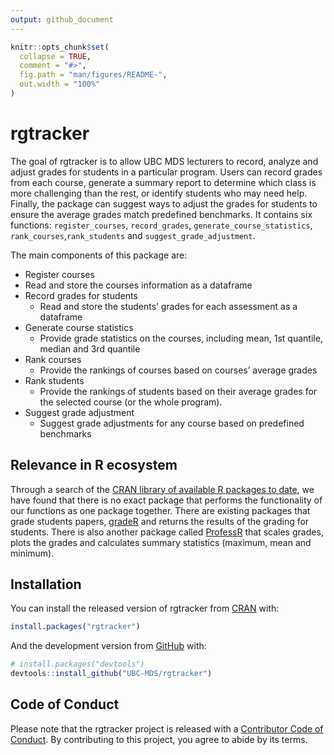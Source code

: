 ```yaml
---
output: github_document
---
```


<!-- README.md is generated from README.Rmd. Please edit that file -->

```r
knitr::opts_chunk$set(
  collapse = TRUE,
  comment = "#>",
  fig.path = "man/figures/README-",
  out.width = "100%"
)
```

# rgtracker

<!-- badges: start -->
<!-- badges: end -->

The goal of rgtracker is to allow UBC MDS lecturers to record, analyze and adjust grades for students in a particular program. Users can record grades from each course, generate a summary report to determine which class is more challenging than the rest, or identify students who may need help. Finally, the package can suggest ways to adjust the grades for students to ensure the average grades match predefined benchmarks. It contains six functions: `register_courses`, `record_grades`, `generate_course_statistics`, `rank_courses`,`rank_students` and `suggest_grade_adjustment`.

The main components of this package are:

*  Register courses
  + Read and store the courses information as a dataframe
* Record grades for students
  + Read and store the students' grades for each assessment as a dataframe
* Generate course statistics 
  + Provide grade statistics on the courses, including mean, 1st quantile, median and 3rd quantile
* Rank courses
  + Provide the rankings of courses based on courses' average grades
* Rank students
  + Provide the rankings of students based on their average grades for the selected course (or the whole program).
* Suggest grade adjustment
  + Suggest grade adjustments for any course based on predefined benchmarks

## Relevance in R ecosystem

Through a search of the [CRAN library of available R packages to date](https://cran.r-project.org/web/packages/available_packages_by_date.html), we have found that there is no exact package that performs the functionality of our functions as one package together. There are existing packages that grade students papers, [gradeR](https://cran.r-project.org/web/packages/gradeR/vignettes/gradeR.html) and returns the results of the grading for students. There is also another package 
called [ProfessR](https://cran.r-project.org/web/packages/ProfessR/index.html) that scales grades, plots the grades and calculates summary statistics (maximum, mean and minimum). 


## Installation

You can install the released version of rgtracker from [CRAN](https://CRAN.R-project.org) with:

``` r
install.packages("rgtracker")
```

And the development version from [GitHub](https://github.com/) with:

``` r
# install.packages("devtools")
devtools::install_github("UBC-MDS/rgtracker")
```
## Code of Conduct
  
Please note that the rgtracker project is released with a [Contributor Code of Conduct](https://contributor-covenant.org/version/2/0/CODE_OF_CONDUCT.html). By contributing to this project, you agree to abide by its terms.
